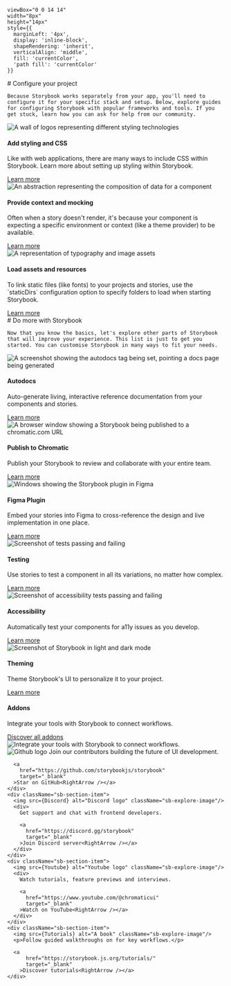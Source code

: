 

    viewBox="0 0 14 14" 
    width="8px" 
    height="14px" 
    style={{ 
      marginLeft: '4px',
      display: 'inline-block',
      shapeRendering: 'inherit',
      verticalAlign: 'middle',
      fill: 'currentColor',
      'path fill': 'currentColor'
    }}
>
  <path d="m11.1 7.35-5.5 5.5a.5.5 0 0 1-.7-.7L10.04 7 4.9 1.85a.5.5 0 1 1 .7-.7l5.5 5.5c.2.2.2.5 0 .7Z" />
</svg>

<Meta title="Configure your project" />

<div className="sb-container">
  <div className='sb-section-title'>
    # Configure your project

    Because Storybook works separately from your app, you'll need to configure it for your specific stack and setup. Below, explore guides for configuring Storybook with popular frameworks and tools. If you get stuck, learn how you can ask for help from our community.
  </div>
  <div className="sb-section">
    <div className="sb-section-item">
      <img
        src={Styling}
        alt="A wall of logos representing different styling technologies"
      />
      <h4 className="sb-section-item-heading">Add styling and CSS</h4>
      <p className="sb-section-item-paragraph">Like with web applications, there are many ways to include CSS within Storybook. Learn more about setting up styling within Storybook.</p>
      <a
        href="https://storybook.js.org/docs/configure/styling-and-css/?renderer=angular"
        target="_blank"
      >Learn more<RightArrow /></a>
    </div>
    <div className="sb-section-item">
      <img
        src={Context}
        alt="An abstraction representing the composition of data for a component"
      />
      <h4 className="sb-section-item-heading">Provide context and mocking</h4>
      <p className="sb-section-item-paragraph">Often when a story doesn't render, it's because your component is expecting a specific environment or context (like a theme provider) to be available.</p>
      <a
        href="https://storybook.js.org/docs/writing-stories/decorators/?renderer=angular#context-for-mocking"
        target="_blank"
      >Learn more<RightArrow /></a>
    </div>
    <div className="sb-section-item">
      <img src={Assets} alt="A representation of typography and image assets" />
      <div>
        <h4 className="sb-section-item-heading">Load assets and resources</h4>
        <p className="sb-section-item-paragraph">To link static files (like fonts) to your projects and stories, use the
        `staticDirs` configuration option to specify folders to load when
        starting Storybook.</p>
        <a
          href="https://storybook.js.org/docs/configure/images-and-assets/?renderer=angular"
          target="_blank"
        >Learn more<RightArrow /></a>
      </div>
    </div>
  </div>
</div>
<div className="sb-container">
  <div className='sb-section-title'>
    # Do more with Storybook

    Now that you know the basics, let's explore other parts of Storybook that will improve your experience. This list is just to get you started. You can customise Storybook in many ways to fit your needs.
  </div>

  <div className="sb-section">
    <div className="sb-features-grid">
      <div className="sb-grid-item">
        <img src={Docs} alt="A screenshot showing the autodocs tag being set, pointing a docs page being generated" />
        <h4 className="sb-section-item-heading">Autodocs</h4>
        <p className="sb-section-item-paragraph">Auto-generate living,
          interactive reference documentation from your components and stories.</p>
        <a
          href="https://storybook.js.org/docs/writing-docs/autodocs/?renderer=angular"
          target="_blank"
        >Learn more<RightArrow /></a>
      </div>
      <div className="sb-grid-item">
        <img src={Share} alt="A browser window showing a Storybook being published to a chromatic.com URL" />
        <h4 className="sb-section-item-heading">Publish to Chromatic</h4>
        <p className="sb-section-item-paragraph">Publish your Storybook to review and collaborate with your entire team.</p>
        <a
          href="https://storybook.js.org/docs/sharing/publish-storybook/?renderer=angular#publish-storybook-with-chromatic"
          target="_blank"
        >Learn more<RightArrow /></a>
      </div>
      <div className="sb-grid-item">
        <img src={FigmaPlugin} alt="Windows showing the Storybook plugin in Figma" />
        <h4 className="sb-section-item-heading">Figma Plugin</h4>
        <p className="sb-section-item-paragraph">Embed your stories into Figma to cross-reference the design and live
          implementation in one place.</p>
        <a
          href="https://storybook.js.org/docs/sharing/design-integrations/?renderer=angular#embed-storybook-in-figma-with-the-plugin"
          target="_blank"
        >Learn more<RightArrow /></a>
      </div>
      <div className="sb-grid-item">
        <img src={Testing} alt="Screenshot of tests passing and failing" />
        <h4 className="sb-section-item-heading">Testing</h4>
        <p className="sb-section-item-paragraph">Use stories to test a component in all its variations, no matter how
          complex.</p>
        <a
          href="https://storybook.js.org/docs/writing-tests/?renderer=angular"
          target="_blank"
        >Learn more<RightArrow /></a>
      </div>
      <div className="sb-grid-item">
        <img src={Accessibility} alt="Screenshot of accessibility tests passing and failing" />
        <h4 className="sb-section-item-heading">Accessibility</h4>
        <p className="sb-section-item-paragraph">Automatically test your components for a11y issues as you develop.</p>
        <a
          href="https://storybook.js.org/docs/writing-tests/accessibility-testing/?renderer=angular"
          target="_blank"
        >Learn more<RightArrow /></a>
      </div>
      <div className="sb-grid-item">
        <img src={Theming} alt="Screenshot of Storybook in light and dark mode" />
        <h4 className="sb-section-item-heading">Theming</h4>
        <p className="sb-section-item-paragraph">Theme Storybook's UI to personalize it to your project.</p>
        <a
          href="https://storybook.js.org/docs/configure/theming/?renderer=angular"
          target="_blank"
        >Learn more<RightArrow /></a>
      </div>
    </div>
  </div>
</div>
<div className='sb-addon'>
  <div className='sb-addon-text'>
    <h4>Addons</h4>
    <p className="sb-section-item-paragraph">Integrate your tools with Storybook to connect workflows.</p>
    <a
        href="https://storybook.js.org/addons/"
        target="_blank"
      >Discover all addons<RightArrow /></a>
  </div>
  <div className='sb-addon-img'>
    <img src={AddonLibrary} alt="Integrate your tools with Storybook to connect workflows." />
  </div>
</div>

<div className="sb-section sb-socials">
    <div className="sb-section-item">
      <img src={Github} alt="Github logo" className="sb-explore-image"/>
      Join our contributors building the future of UI development.

      <a
        href="https://github.com/storybookjs/storybook"
        target="_blank"
      >Star on GitHub<RightArrow /></a>
    </div>
    <div className="sb-section-item">
      <img src={Discord} alt="Discord logo" className="sb-explore-image"/>
      <div>
        Get support and chat with frontend developers.

        <a
          href="https://discord.gg/storybook"
          target="_blank"
        >Join Discord server<RightArrow /></a>
      </div>
    </div>
    <div className="sb-section-item">
      <img src={Youtube} alt="Youtube logo" className="sb-explore-image"/>
      <div>
        Watch tutorials, feature previews and interviews.

        <a
          href="https://www.youtube.com/@chromaticui"
          target="_blank"
        >Watch on YouTube<RightArrow /></a>
      </div>
    </div>
    <div className="sb-section-item">
      <img src={Tutorials} alt="A book" className="sb-explore-image"/>
      <p>Follow guided walkthroughs on for key workflows.</p>

      <a
          href="https://storybook.js.org/tutorials/"
          target="_blank"
        >Discover tutorials<RightArrow /></a>
    </div>
</div>

<style>
  {`
  .sb-container {
    margin-bottom: 48px;
  }

  .sb-section {
    width: 100%;
    display: flex;
    flex-direction: row;
    gap: 20px;
  }

  img {
    object-fit: cover;
  }

  .sb-section-title {
    margin-bottom: 32px;
  }

  .sb-section a:not(h1 a, h2 a, h3 a) {
    font-size: 14px;
  }

  .sb-section-item, .sb-grid-item {
    flex: 1;
    display: flex;
    flex-direction: column;
  }

  .sb-section-item-heading {
    padding-top: 20px !important;
    padding-bottom: 5px !important;
    margin: 0 !important;
  }
  .sb-section-item-paragraph {
    margin: 0;
    padding-bottom: 10px;
  }

  .sb-chevron {
    margin-left: 5px;
  }

  .sb-features-grid {
    display: grid;
    grid-template-columns: repeat(2, 1fr);
    grid-gap: 32px 20px;
  }

  .sb-socials {
    display: grid;
    grid-template-columns: repeat(4, 1fr);
  }

  .sb-socials p {
    margin-bottom: 10px;
  }

  .sb-explore-image {
    max-height: 32px;
    align-self: flex-start;
  }

  .sb-addon {
    width: 100%;
    display: flex;
    align-items: center;
    position: relative;
    background-color: #EEF3F8;
    border-radius: 5px;
    border: 1px solid rgba(0, 0, 0, 0.05);
    background: #EEF3F8;
    height: 180px;
    margin-bottom: 48px;
    overflow: auto;
  }

  .sb-addon-text {
    padding-left: 48px;
    max-width: 240px;
  }

  .sb-addon-text h4 {
    padding-top: 0px;
  }

  .sb-addon-img {
    position: absolute;
    left: 345px;
    top: 0;
    height: 100%;
    width: 200%;
    overflow: hidden;
  }

  .sb-addon-img img {
    width: 650px;
    transform: rotate(-15deg);
    margin-left: 40px;
    margin-top: -72px;
    box-shadow: 0 0 1px rgba(255, 255, 255, 0);
    backface-visibility: hidden;
  }

  @media screen and (max-width: 800px) {
    .sb-addon-img {
      left: 300px;
    }
  }

  @media screen and (max-width: 600px) {
    .sb-section {
      flex-direction: column;
    }

    .sb-features-grid {
      grid-template-columns: repeat(1, 1fr);
    }

    .sb-socials {
      grid-template-columns: repeat(2, 1fr);
    }

    .sb-addon {
      height: 280px;
      align-items: flex-start;
      padding-top: 32px;
      overflow: auto;
    }

    .sb-addon-text {
      padding-left: 24px;
    }

    .sb-addon-img {
      right: 0;
      left: 0;
      top: 130px;
      bottom: 0;
      overflow: hidden;
      height: auto;
      width: 124%;
    }

    .sb-addon-img img {
      width: 1200px;
      transform: rotate(-12deg);
      margin-left: 0;
      margin-top: 48px;
      margin-bottom: -40px;
      margin-left: -24px;
    }
  }
  `}
</style>

